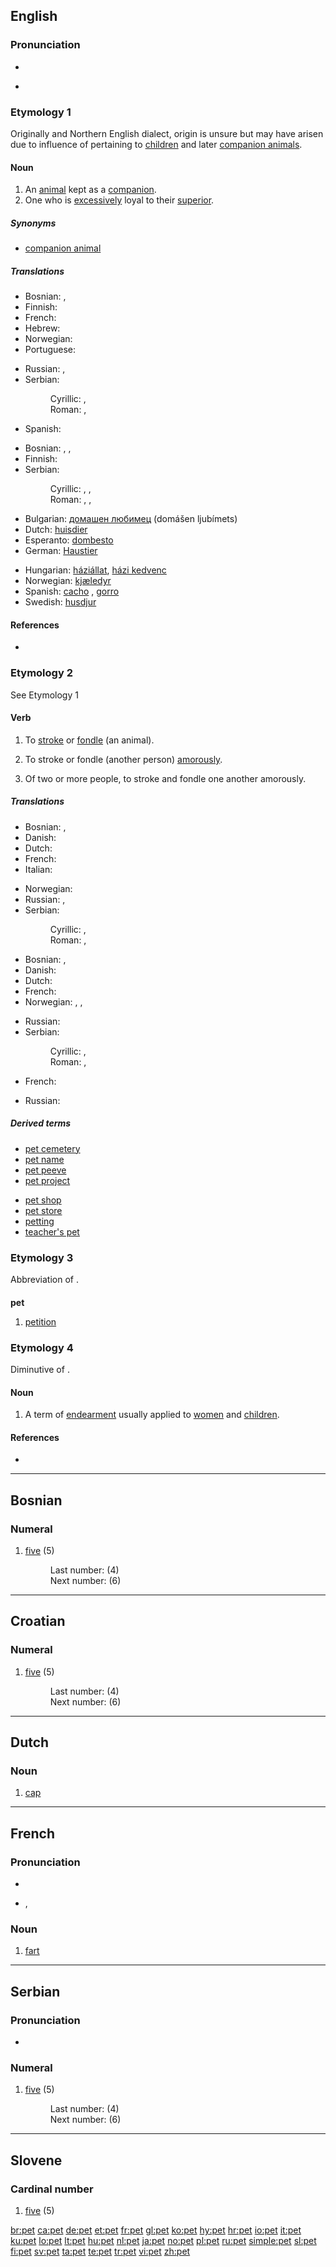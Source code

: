 {{also|Pet.|PET}}
==English==

===Pronunciation===
* {{IPA|/pɛt/}}
* {{audio|en-us-pet.ogg|Audio (US)}}
*: {{rhymes|ɛt}}

===Etymology 1===
Originally {{etyl|sco}} and Northern English dialect, origin is unsure but may have arisen due to influence of {{term|petty}} pertaining to [[children]] and later [[companion animal]]s.

====Noun====
{{wikipedia}}
{{en-noun}}

# An [[animal]] kept as a [[companion]].
# One who is [[excessively]] loyal to their [[superior]].

=====Synonyms=====
* [[companion animal]]

=====Translations=====
{{trans-top|an animal kept as a companion}}
* Bosnian: {{t|bs|ljubimac|m}}, {{t|bs|mezimac|m}}
* Finnish: {{t+|fi|lemmikkieläin}}
* French: {{t|fr|animal familier|m}}
* Hebrew: {{t-|he|חיית מחמד|f|sc=Hebr}}
* Norwegian: {{t|no|kjæledyr|n}}
* Portuguese: {{t|pt|animal de estimação|m}}
{{trans-mid}}
* Russian: {{t|ru|любимец|m|tr=ljubímets|sc=Cyrl}}, {{t|ru|домашнее животное|n|tr=domášneje živótnoje|sc=Cyrl}}
* Serbian:
*: Cyrillic: {{t|sr|љубимац|m|sc=Cyrl}}, {{t|sr|мезимац|m|sc=Cyrl}}
*: Roman: {{t|sr|ljubimac|m}}, {{t|sr|mezimac|m}}
* Spanish: {{t-|es|mascota|f}}
{{trans-bottom}}

{{trans-top|one who is excessively loyal to their superior}}
* Bosnian: {{t|bs|miljenik|m}}, {{t|bs|ljubimac|m}}, {{t|bs|mezimac|m}}
* Finnish: {{t+|fi|lemmikki}}
* Serbian:
*: Cyrillic: {{t|sr|миљеник|m|sc=Cyrl}}, {{t|sr|љубимац|m|sc=Cyrl}}, {{t|sr|мезимац|m|sc=Cyrl}}
*: Roman: {{t|sr|miljenik|m}}, {{t|sr|ljubimac|m}}, {{t|sr|mezimac|m}}
{{trans-mid}}
{{trans-bottom}}

{{checktrans-top|Translations to categorise}}
* Bulgarian: [[домашен любимец]] (domášen ljubímets) {{m}}
* Dutch: [[huisdier]] {{n}}
* Esperanto: [[dombesto]]
* German: [[Haustier]] {{n}}
{{checktrans-mid}}
* Hungarian: [[háziállat]], [[házi kedvenc]]
* Norwegian: [[kjæledyr]] {{n}}
* Spanish: [[cacho]] {{m}}, [[gorro]] {{m}}
* Swedish: [[husdjur]] {{n}}
{{checktrans-bottom}}

====References====
* {{R:Online Etymology Dictionary}}

===Etymology 2===
See Etymology 1

====Verb====
{{en-verb|pet|t|ing}}

# {{transitive}} To [[stroke]] or [[fondle]] (an animal).
# {{transitive|informal}} To stroke or fondle (another person) [[amorously]].
# {{intransitive|informal}} Of two or more people, to stroke and fondle one another amorously.

=====Translations=====
{{trans-top|fondle (an animal)}}
* Bosnian: {{t|bs|maziti}}, {{t|bs|milovati}}
* Danish: {{t|da|kæle}}
* Dutch: {{t+|nl|aaien}}
* French: {{t+|fr|caresser}}
* Italian: {{t+|it|accarezzare}}
{{trans-mid}}
* Norwegian: {{t|no|kjæle}}
* Russian: {{t|ru|ласкать|tr=laskát'|sc=Cyrl}}, {{t|ru|гладить|tr=gládit'|sc=Cyrl}}
* Serbian:
*: Cyrillic: {{t|sr|мазити|sc=Cyrl}}, {{t|sr|миловати|sc=Cyrl}}
*: Roman: {{t|sr|maziti}}, {{t|sr|milovati}}
{{trans-bottom}}

{{trans-top|fondle (another person) amorously}}
* Bosnian: {{t|bs|maziti}}, {{t|bs|milovati}}
* Danish: {{t|da|kæle}}
* Dutch: {{t-|nl|strelen}}
* French: {{t+|fr|peloter}}
* Norwegian: {{t|no|kjæle}}, {{t|no|kose med}},  {{t|no|kjærtegne}}
{{trans-mid}}
* Russian: {{t|ru|ласкать|tr=laskát'|sc=Cyrl}}
* Serbian:
*: Cyrillic: {{t|sr|мазити|sc=Cyrl}}, {{t|sr|миловати|sc=Cyrl}}
*: Roman: {{t|sr|maziti}}, {{t|sr|milovati}}
{{trans-bottom}}

{{trans-top|intransitive: fondle amorously}}
* French: {{t|fr|se peloter}}
{{trans-mid}}
* Russian: {{t|ru|ласкаться|tr=laskát'sja|sc=Cyrl}}
{{trans-bottom}}

=====Derived terms=====
{{top2}}
* [[pet cemetery]]
* [[pet name]]
* [[pet peeve]]
* [[pet project]]
{{mid2}}
* [[pet shop]]
* [[pet store]]
* [[petting]] {{pos_n}}
* [[teacher's pet]]
{{bottom}}

===Etymology 3===
Abbreviation of {{term|petition}}.

===={{abbreviation}}====
'''pet'''

# [[petition]]

===Etymology 4===
Diminutive of {{term|petal}}.

====Noun====
{{en-noun|-}}

# {{Geordie}} A term of [[endearment]] usually applied to [[women]] and [[children]].

====References====
* {{R:Northeast Dialect 2005}}

----

==Bosnian==

===Numeral===
{{infl|bs|numeral}}

# {{cardinal|lang=bs}} [[five]] (5)
#: Last number: {{l|bs|četiri}} (4)
#: Next number: {{l|bs|šest}} (6)

----

==Croatian==

===Numeral===
{{infl|hr|numeral}}

# {{cardinal|lang=hr}} [[five]] (5)
#: Last number: {{l|hr|četiri}} (4)
#: Next number: {{l|hr|šest}} (6)

----

==Dutch==

===Noun===
{{nl-noun|g=m|petten|petje|dimpl=petjes}}

# [[cap]] {{i|headwear with a peak at the front}}

----

==French==

===Pronunciation===
* {{audio|Fr-pet.ogg|audio}}
* {{IPA|/pɛ/|lang=fr}}, {{SAMPA|/pE/}}

===Noun===
{{fr-noun|m}}

# [[fart]]

----

==Serbian==

===Pronunciation===
* {{audio|Sr-pet.ogg|audio}}

===Numeral===
{{infl|sr|numeral|Cyrillic spelling|пет}}

# {{cardinal|lang=sr}} [[five]] (5)
#: Last number: {{l|sr|četiri}} (4)
#: Next number: {{l|sr|šest}} (6)

----

==Slovene==

===Cardinal number===
{{infl|sl|numeral}}

# {{cardinal|lang=sl}} [[five]] (5)

[[br:pet]]
[[ca:pet]]
[[de:pet]]
[[et:pet]]
[[fr:pet]]
[[gl:pet]]
[[ko:pet]]
[[hy:pet]]
[[hr:pet]]
[[io:pet]]
[[it:pet]]
[[ku:pet]]
[[lo:pet]]
[[lt:pet]]
[[hu:pet]]
[[nl:pet]]
[[ja:pet]]
[[no:pet]]
[[pl:pet]]
[[ru:pet]]
[[simple:pet]]
[[sl:pet]]
[[fi:pet]]
[[sv:pet]]
[[ta:pet]]
[[te:pet]]
[[tr:pet]]
[[vi:pet]]
[[zh:pet]]